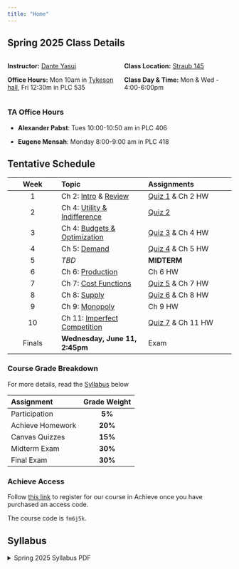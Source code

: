 ```yaml
---
title: "Home"
---
```


## Spring 2025 Class Details

:::: {.columns}
::: {.column width="50%"}

**Instructor:** [Dante Yasui](https://github.com/dyasui)

**Office Hours:** Mon 10am in [Tykeson hall](https://map.uoregon.edu/9195592d9), Fri 12:30m in PLC 535

:::

::: {.column width="50%"}

**Class Location:** [Straub 145](https://map.uoregon.edu/6c8b3f7f2)

**Class Day & Time:** Mon & Wed - 4:00-6:00pm

:::

::::

### TA Office Hours

- **Alexander Pabst**: Tues 10:00-10:50 am in PLC 406

- **Eugene Mensah**: Monday 8:00-9:00 am in PLC 418

## Tentative Schedule

| **Week** |    **Topic**    | **Assignments** |
|:--------:|:----------------|:----------------|
|    1     | Ch 2: [Intro](Slides/#intro-and-syllabus-day) & [Review](Slides/#calculus-review)  | [Quiz 1](https://canvas.uoregon.edu/courses/260984/quizzes/387474) & Ch 2 HW |
|    2     | Ch 4: [Utility & Indifference](Slides/#consumer-behavior) | [Quiz 2](https://canvas.uoregon.edu/courses/260984/quizzes/387476) |
|    3     | Ch 4: [Budgets & Optimization](Slides/#utility-maximization) | [Quiz 3](https://canvas.uoregon.edu/courses/260984/quizzes/387475) & Ch 4 HW |
|    4     | Ch 5: [Demand](Slides/#Demand)  | [Quiz 4](https://canvas.uoregon.edu/courses/260984/quizzes/387478) & Ch 5 HW |
|    5     | *TBD*    | **MIDTERM** |
|    6     | Ch 6: [Production](Slides/#production) | Ch 6 HW |
|    7     | Ch 7: [Cost Functions](Slides/#cost-functions) | [Quiz 5](https://canvas.uoregon.edu/courses/260984/quizzes/387477) & Ch 7 HW |
|    8     | Ch 8: [Supply](Slides/#market-supply) | [Quiz 6](https://canvas.uoregon.edu/courses/260984/quizzes/387479) & Ch 8 HW |
|    9     | Ch 9: [Monopoly](Slides/#monopoly) | Ch 9 HW |
|   10     | Ch 11: [Imperfect Competition](Slides/#imperfect-competition) | [Quiz 7](https://canvas.uoregon.edu/courses/260984/quizzes/387473) & Ch 11 HW |
| Finals | **Wednesday, June 11, 2:45pm** | Exam |

### Course Grade Breakdown

For more details, read the [Syllabus](Syllabus/main.pdf) below

| Assignment  | Grade Weight | 
|:------------|:------------:|
| Participation | **5%** |
| Achieve Homework | **20%** |
| Canvas Quizzes | **15%** |
| Midterm Exam | **30%** |
| Final Exam | **30%** |

### Achieve Access

Follow [this link](https://mhe.my.site.com/macmillanlearning/s/article/Students-Register-for-Achieve-courses-via-your-school-s-LMS)
to register for our course in Achieve once you have purchased an access code.

The course code is `fm6j5k`.

## Syllabus

```{=html}
<details>
  <summary>Spring 2025 Syllabus PDF</summary>
  <a class="btn btn-primary btn-lg cv-download" href="Syllabus/main.pdf" target="_blank">
    <i class="fa-solid fa-file-arrow-down"></i>&ensp;Download
  </a>
  <div class="embed-container">
    <iframe src="Syllabus/main.pdf" style="border: 0.5px" height="1000" width="800"></iframe>
  </div>
</details>
```
